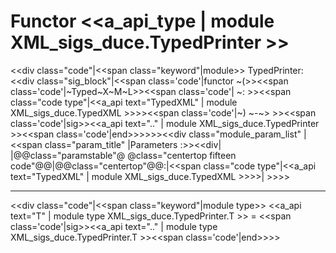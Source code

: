 =Functor <<a_api_type | module XML_sigs_duce.TypedPrinter >> =
<<div class="code"|<<span class="keyword"|module>> TypedPrinter: <<div class="sig_block"|<<span class='code'|functor ~(>><<span class='code'|~Typed~X~M~L>><<span class='code'| ~: >><<span class="code type"|<<a_api text="TypedXML" | module XML_sigs_duce.TypedXML >>>><<span class='code'|~) ~-~> >><<span class='code'|sig>><<a_api text=".." | module XML_sigs_duce.TypedPrinter >><<span class='code'|end>>>>>><<div class="module_param_list" | <<span class="param_title" |Parameters :>><<div|
|@@class="paramstable"@ @class="centertop fifteen code"@@{{{TypedXML}}}|@@class="centertop"@@:|<<span class="code type"|<<a_api text="TypedXML" | module XML_sigs_duce.TypedXML >>>>|
>>>>

----
<<div class="code"|<<span class="keyword"|module type>> <<a_api text="T" | module type XML_sigs_duce.TypedPrinter.T >> = <<span class='code'|sig>><<a_api text=".." | module type XML_sigs_duce.TypedPrinter.T >><<span class='code'|end>>>>